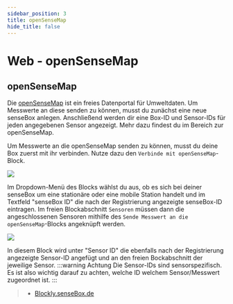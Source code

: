 ```yaml
---
sidebar_position: 3
title: openSenseMap
hide_title: false
---
```


# Web - openSenseMap

## openSenseMap

Die [openSenseMap](https://www.opensensemap.org) ist ein freies Datenportal für Umweltdaten. Um Messwerte an diese senden zu können, musst du zunächst eine neue senseBox anlegen. Anschließend werden dir eine Box-ID und Sensor-IDs für jeden angegebenen Sensor angezeigt. Mehr dazu findest du im Bereich zur openSenseMap.

Um Messwerte an die openSenseMap senden zu können, musst du deine Box zuerst mit ihr verbinden. Nutze dazu den `Verbinde mit openSenseMap`-Block.

![](/img/blockly-bilder/web-opensensemap/blockly-Web-oSeM-1.svg)

Im Dropdown-Menü des Blocks wählst du aus, ob es sich bei deiner senseBox um eine stationäre oder eine mobile Station handelt und im Textfeld "senseBox ID" die nach der Registrierung angezeigte senseBox-ID eintragen.
Im freien Blockabschnitt `Sensoren` müssen dann die angeschlossenen Sensoren mithilfe des `Sende Messwert an die openSenseMap`-Blocks angeknüpft werden.

![](/img/blockly-bilder/web-opensensemap/blockly-Web-oSeM-2.svg)

In diesem Block wird unter "Sensor ID" die ebenfalls nach der Registrierung angezeigte Sensor-ID angefügt und an den freien Bockabschnitt der jeweilige Sensor.
:::warning Achtung
Die Sensor-IDs sind sensorspezifisch. Es ist also wichtig darauf zu achten, welche ID welchem Sensor/Messwert zugeordnet ist.
:::

> - [Blockly.senseBox.de](https://blockly.sensebox.de/)

